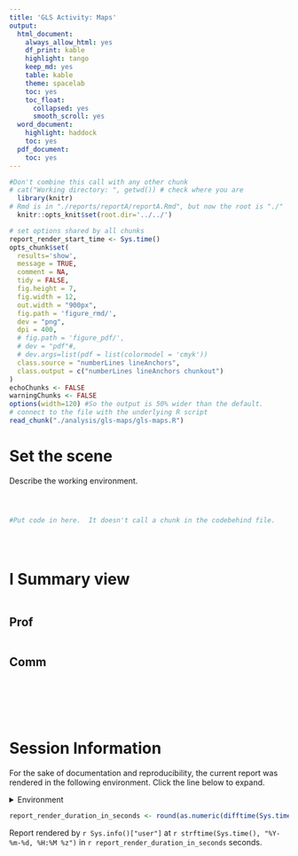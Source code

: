 ```yaml
---
title: 'GLS Activity: Maps'
output:
  html_document:
    always_allow_html: yes
    df_print: kable
    highlight: tango
    keep_md: yes
    table: kable
    theme: spacelab
    toc: yes
    toc_float:
      collapsed: yes
      smooth_scroll: yes
  word_document:
    highlight: haddock
    toc: yes
  pdf_document:
    toc: yes
---
```


<!-- These two chunks should be added in the beginning of every .Rmd that you want to source an .R script -->
<!--  The 1st mandatory chunck  -->
<!--  Set the working directory to the repository's base directory -->
```r
#Don't combine this call with any other chunk 
# cat("Working directory: ", getwd()) # check where you are
  library(knitr)
# Rmd is in "./reports/reportA/reportA.Rmd", but now the root is "./"
  knitr::opts_knit$set(root.dir='../../') 
```

<!--  The 2nd mandatory chunck  -->
<!-- Set the report-wide options, and point to the external code file. -->
```r
# set options shared by all chunks
report_render_start_time <- Sys.time()
opts_chunk$set(
  results='show', 
  message = TRUE,
  comment = NA, 
  tidy = FALSE,
  fig.height = 7, 
  fig.width = 12, 
  out.width = "900px",
  fig.path = 'figure_rmd/',     
  dev = "png",
  dpi = 400,
  # fig.path = 'figure_pdf/',     
  # dev = "pdf"#,
  # dev.args=list(pdf = list(colormodel = 'cmyk'))
  class.source = "numberLines lineAnchors", 
  class.output = c("numberLines lineAnchors chunkout")
)
echoChunks <- FALSE
warningChunks <- FALSE
options(width=120) #So the output is 50% wider than the default.
# connect to the file with the underlying R script  
read_chunk("./analysis/gls-maps/gls-maps.R") 
```


# Set the scene 

Describe the working environment. 
<!-- Load 'sourced' R files.  Suppress the output when loading packages. --> 
```r
```


<!-- Load the sources.  Suppress the output when loading sources. --> 
```r
```


<!-- Load any Global functions and variables declared in the R file.  Suppress the output. --> 
```r
```

<!-- Declare any global functions specific to a Rmd output.  Suppress the output. --> 
```r
#Put code in here.  It doesn't call a chunk in the codebehind file.
```

<!-- Load the datasets.   -->
```r
```

<!-- Inspect the datasets.   -->
```r
```

<!-- Tweak the datasets.   -->
```r
```


# I Summary view

```r
```
## Prof
```r
```

## Comm
```r
```

```r
```

```r
```

```r
```


```r
```

```r
```




Session Information {#session-info}
===========================================================================

For the sake of documentation and reproducibility, the current report was rendered in the following environment.  Click the line below to expand.

<details>
  <summary>Environment <span class="glyphicon glyphicon-plus-sign"></span></summary>
```r
if( requireNamespace("devtools", quietly = TRUE) ) {
  devtools::session_info()
} else {
  sessionInfo()
}
```
</details>

```r
report_render_duration_in_seconds <- round(as.numeric(difftime(Sys.time(), report_render_start_time, units="secs")))
```

Report rendered by `r Sys.info()["user"]` at `r strftime(Sys.time(), "%Y-%m-%d, %H:%M %z")` in `r report_render_duration_in_seconds` seconds.


